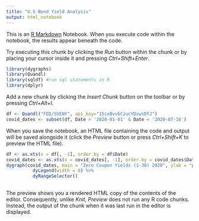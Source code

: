 ---
title: "U.S Bond Yield Analysis"
output: html_notebook
---

This is an [R Markdown](http://rmarkdown.rstudio.com) Notebook. When you execute code within the notebook, the results appear beneath the code. 

Try executing this chunk by clicking the *Run* button within the chunk or by placing your cursor inside it and pressing *Ctrl+Shift+Enter*. 

```{r}
library(dygraphs)
library(Quandl)
library(sqldf) #run sql statements in R
library(dplyr)
```

Add a new chunk by clicking the *Insert Chunk* button on the toolbar or by pressing *Ctrl+Alt+I*.
```{r}
df <- Quandl("FED/SVENY", api_key="15cxBvvbCzucYDswsDfJ")
covid_dates <- subset(df, Date > '2020-01-01' & Date < '2020-07-16')
```

When you save the notebook, an HTML file containing the code and output will be saved alongside it (click the *Preview* button or press *Ctrl+Shift+K* to preview the HTML file).
```{r}
df <- as.xts(x = df[, -1], order.by = df$Date)
covid_dates <- as.xts(x = covid_dates[, -1], order.by = covid_dates$Date)
dygraph(covid_dates, main = "Zero Coupon Yields (1-30) 2020", ylab = "percent") %>%
          dyLegend(width = 0) %>%
          dyRangeSelector()
  
```

The preview shows you a rendered HTML copy of the contents of the editor. Consequently, unlike *Knit*, *Preview* does not run any R code chunks. Instead, the output of the chunk when it was last run in the editor is displayed.
